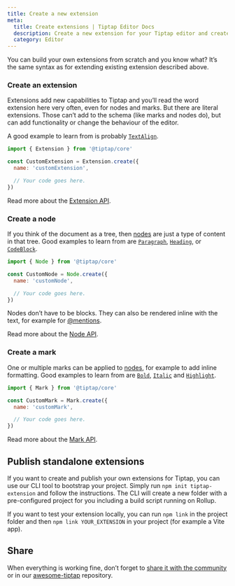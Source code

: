 ```yaml
---
title: Create a new extension
meta:
  title: Create extensions | Tiptap Editor Docs
  description: Create a new extension for your Tiptap editor and create a unique editor experience from scratch. Learn more in the docs!
  category: Editor
---
```


You can build your own extensions from scratch and you know what? It’s the same syntax as for extending existing extension described above.

### Create an extension

Extensions add new capabilities to Tiptap and you’ll read the word extension here very often, even for nodes and marks. But there are literal extensions. Those can’t add to the schema (like marks and nodes do), but can add functionality or change the behaviour of the editor.

A good example to learn from is probably [`TextAlign`](/3.x/editor/extensions/functionality/textalign).

```js
import { Extension } from '@tiptap/core'

const CustomExtension = Extension.create({
  name: 'customExtension',

  // Your code goes here.
})
```

Read more about the [Extension API](/3.x/editor/extensions/custom-extensions/create-new/extension).

### Create a node

If you think of the document as a tree, then [nodes](/3.x/editor/extensions/nodes) are just a type of content in that tree. Good examples to learn from are [`Paragraph`](/3.x/editor/extensions/nodes/paragraph), [`Heading`](/3.x/editor/extensions/nodes/heading), or [`CodeBlock`](/3.x/editor/extensions/nodes/code-block).

```js
import { Node } from '@tiptap/core'

const CustomNode = Node.create({
  name: 'customNode',

  // Your code goes here.
})
```

Nodes don’t have to be blocks. They can also be rendered inline with the text, for example for [@mentions](/3.x/editor/extensions/nodes/mention).

Read more about the [Node API](/3.x/editor/extensions/custom-extensions/create-new/node).

### Create a mark

One or multiple marks can be applied to [nodes](/3.x/editor/extensions/nodes), for example to add inline formatting. Good examples to learn from are [`Bold`](/3.x/editor/extensions/marks/bold), [`Italic`](/3.x/editor/extensions/marks/italic) and [`Highlight`](/3.x/editor/extensions/marks/highlight).

```js
import { Mark } from '@tiptap/core'

const CustomMark = Mark.create({
  name: 'customMark',

  // Your code goes here.
})
```

Read more about the [Mark API](/3.x/editor/extensions/custom-extensions/create-new/mark).

## Publish standalone extensions

If you want to create and publish your own extensions for Tiptap, you can use our CLI tool to bootstrap your project.
Simply run `npm init tiptap-extension` and follow the instructions. The CLI will create a new folder with a pre-configured project for you including a build script running on Rollup.

If you want to test your extension locally, you can run `npm link` in the project folder and then `npm link YOUR_EXTENSION` in your project (for example a Vite app).

## Share

When everything is working fine, don’t forget to [share it with the community](https://github.com/ueberdosis/tiptap/issues/819) or in our [awesome-tiptap](https://github.com/ueberdosis/awesome-tiptap) repository.
